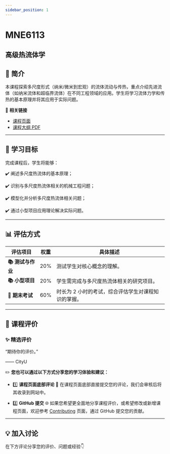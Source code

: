 ```yaml
---
sidebar_position: 1
---
```


# MNE6113
## 高级热流体学

## **📘 简介**
本课程探索多尺度形式（纳米/微米到宏观）的流体流动与传热，重点介绍先进流体（如纳米流体和超临界流体）在不同工程领域的应用。学生将学习流体力学和传热的基本原理并将其应用于实际问题。

🔗 **相关链接**
- [课程页面](https://www.cityu.edu.hk/catalogue/pg/202526/course/MNE6113.htm)
- [课程大纲 PDF](https://www.cityu.edu.hk/catalogue/pg/202526/course/MNE6113.pdf)

---

## **🎯 学习目标**

完成课程后，学生将能够：

✔️ 阐述多尺度热流体的基本原理；

✔️ 识别与多尺度热流体相关的机械工程问题；

✔️ 模型化并分析多尺度热流体相关问题；

✔️ 通过小型项目应用理论解决实际问题。

---

## **📊 评估方式**

| **评估项目**           | **权重** | **具体描述**                                                                                       |
|-----------------------|---------|---------------------------------------------------------------------------------------------------|
| **📚 测试与作业**       | 20%     | 测试学生对核心概念的理解。                                                                         |
| **📚 小型项目**         | 20%     | 学生需完成与多尺度热流体相关的研究项目。                                                          |
| **📖 期末考试**         | 60%     | 时长为 2 小时的考试，综合评估学生对课程知识的掌握。                                                |

---

## **💬 课程评价**

### ✨ **精选评价**
<div className={commentStyles.commentBox}>
    <p className={commentStyles.commentText}>
        “期待你的评价。”
    </p>
    <p className={commentStyles.commentAuthor}>—— CityU</p>
</div>

✏️ **您也可以通过以下方式分享您的学习体验和建议：**

- 1️⃣ **课程页面底部评论**
💬 在课程页面底部直接提交您的评论，我们会审核后将其收录到网站中。

- 2️⃣ **GitHub 提交**
🌐 如果您希望更全面地分享课程评价，或希望修改或新增课程页面，欢迎参考 [Contributing](/contributing) 页面，通过 GitHub 提交您的贡献。

---

## **💡 加入讨论**

在下方评论分享您的评价、问题或经验👇
<Utterances />